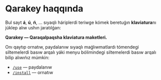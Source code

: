 # Qarakey haqqında

Bul sayt **á**, **ú**, **ń**, ... sıyaqlı háriplerdi teriwge kómek beretuǵın **klaviatura**nı júklep alıw ushın jaratılǵan:

**Qarakey — Qaraqalpaqsha klaviatura maketleri.**

Onı qaytıp ornatıw, paydalanıw sıyaqlı maǵlıwmatlardı tómendegi siltemelerdi basıw arqalı yáki menyu bólimindegi siltemelerdi basıw arqalı bilip alıwıńız múmkin:

- [`/use`](/use) — paydalanıw
- [`/install`](/install) — ornatıw
